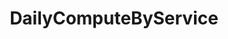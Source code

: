---
title: DailyComputeByService
openapi: ../analytics-api.json post /rpc/Analytics/DailyComputeByService
---